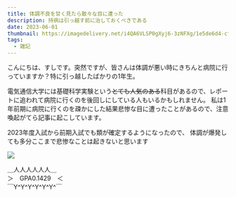 ```yaml
---
title: 体調不良を甘く見たら散々な目に遭った
description: 持病は引っ越す前に治しておくべきである
date: 2023-06-01
thumbnail: https://imagedelivery.net/i4QA6VLSP0gXyj6-3zNFXg/1e5de6d4-cfdd-41ea-de3f-38c429767000/public
tags:
  - 雑記
---
```



こんにちは、すしです。突然ですが、皆さんは体調が悪い時にきちんと病院に行っていますか？特に引っ越したばかりの1年生。

電気通信大学には基礎科学実験という~~とても人気のある~~科目があるので、レポートに追われて病院に行くのを後回しにしている人もいるかもしれません。
私は1年前期に病院に行くのを疎かにした結果悲惨な目に遭ったことがあるので、注意喚起がてら記事に起こしています。

<Message type="info">2023年度入試から前期入試でも類が確定するようになったので、
体調が爆発しても多分ここまで悲惨なことは起きないと思います</Message>

![](https://imagedelivery.net/i4QA6VLSP0gXyj6-3zNFXg/cf9a89ec-f949-4807-1de9-13e7ba146300/public)

<TextCard>＿人人人人人人＿<br />
＞　GPA0.1429　＜<br />
￣Y^Y^Y^Y^Y^Y^￣</TextCard>
